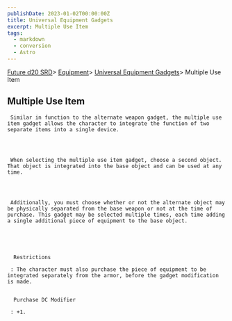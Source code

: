 ```yaml
---
publishDate: 2023-01-02T00:00:00Z
title: Universal Equipment Gadgets
excerpt: Multiple Use Item
tags:
  - markdown
  - conversion
  - Astro
---
```







[Future d20 SRD](/#futureD20)> [Equipment](future-d20-srd-equipment-index)> [Universal Equipment Gadgets](future-d20-srd-equipment-gadgets-universal-equipment-index)> Multiple Use Item
    





## Multiple Use Item
    



     Similar in function to the alternate weapon gadget, the multiple use item gadget allows the character to integrate the function of two separate items into a single device.
    



     When selecting the multiple use item gadget, choose a second object. That object is integrated into the base object and can be used at any time.
    



     Additionally, you must choose whether or not the alternate object may be physically separated from the base weapon or not at the time of purchase. This gadget may be selected multiple times, each time adding a single additional piece of equipment to the base object.
    




      Restrictions
     
     : The character must also purchase the piece of equipment to be integrated separately from the armor, before the gadget modification is made.
     

      Purchase DC Modifier
     
     : +1.
    




